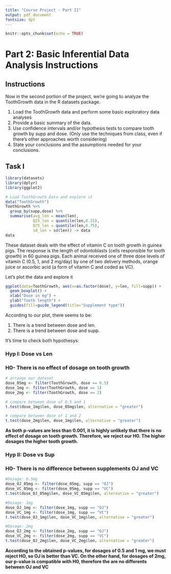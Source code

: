 ```yaml
---
title: "Course Project - Part II"
output: pdf_document
fontsize: 9pt
---
```


```r
knitr::opts_chunk$set(echo = TRUE)
```

# Part 2: Basic Inferential Data Analysis Instructions

## Instructions

Now in the second portion of the project, we're going to analyze the ToothGrowth data in the R datasets package.

1. Load the ToothGrowth data and perform some basic exploratory data analyses
2. Provide a basic summary of the data.
3. Use confidence intervals and/or hypothesis tests to compare tooth growth by supp and dose. (Only use the techniques from class, even if there's other approaches worth considering)
4. State your conclusions and the assumptions needed for your conclusions.

## Task I

```r
library(datasets)
library(dplyr)
library(ggplot2)
```

```r
# Load ToothGrowth Data and explore it
data("ToothGrowth")
ToothGrowth %>%
  group_by(supp,dose) %>%
  summarise(avg_len = mean(len),
            Q25_len = quantile(len,0.25),
            Q75_len = quantile(len,0.75),
            sd_len = sd(len)) -> data
data
```

These dataset deals with the effect of vitamin C on tooth growth in guinea pigs. The response is the length of odontoblasts (cells responsible for tooth growth) in 60 guinea pigs. Each animal received one of three dose levels of vitamin C (0.5, 1, and 2 mg/day) by one of two delivery methods, orange juice or ascorbic acid (a form of vitamin C and coded as VC).

Let's plot the data and explore it

```r
ggplot(data=ToothGrowth, aes(x=as.factor(dose), y=len, fill=supp)) +
  geom_boxplot() +
  xlab("Dose in mg") +
  ylab("Tooth length") +
  guides(fill=guide_legend(title="Supplement type"))
```

According to our plot, there seems to be:

1. There is a trend between dose and len.  
2. There is a trend between dose and supp.

It's time to check both hypothesys:

### Hyp I: Dose vs Len
### H0- There is no effect of dosage on tooth growth

```r
# arrange our dateset
dose_05mg <- filter(ToothGrowth, dose == 0.5)
dose_1mg <- filter(ToothGrowth, dose == 1)
dose_2mg <- filter(ToothGrowth, dose == 2)

# compare between dose of 0.5 and 1
t.test(dose_1mg$len, dose_05mg$len, alternative = "greater")

# compare between dose of 1 and 2
t.test(dose_2mg$len, dose_1mg$len, alternative = "greater")
```

**As both p-values are less than 0.001, it is highly unlikely that there is no effect of dosage on tooth growth. 
Therefore, we reject our H0. The higher dosages the higher tooth growth.**

### Hyp II: Dose vs Sup
### H0- There is no difference between supplements OJ and VC

```r
#Dosage: 0.5mg
dose_OJ_05mg <- filter(dose_05mg, supp == "OJ")
dose_VC_05mg <- filter(dose_05mg, supp == "VC")
t.test(dose_OJ_05mg$len, dose_VC_05mg$len, alternative = "greater")

#Dosage: 1mg
dose_OJ_1mg <- filter(dose_1mg, supp == "OJ")
dose_VC_1mg <- filter(dose_1mg, supp == "VC")
t.test(dose_OJ_1mg$len, dose_VC_1mg$len, alternative = "greater")

#Dosage: 2mg
dose_OJ_2mg <- filter(dose_2mg, supp == "OJ")
dose_VC_2mg <- filter(dose_2mg, supp == "VC")
t.test(dose_OJ_2mg$len, dose_VC_2mg$len, alternative = "greater")
```

**According to the obtained p-values, for dosages of 0.5 and 1 mg, we must reject HO, so OJ is better than VC.
On the other hand, for dosages of 2mg, our p-value is compatible with H0, therefore the are no differents between OJ and VC**
